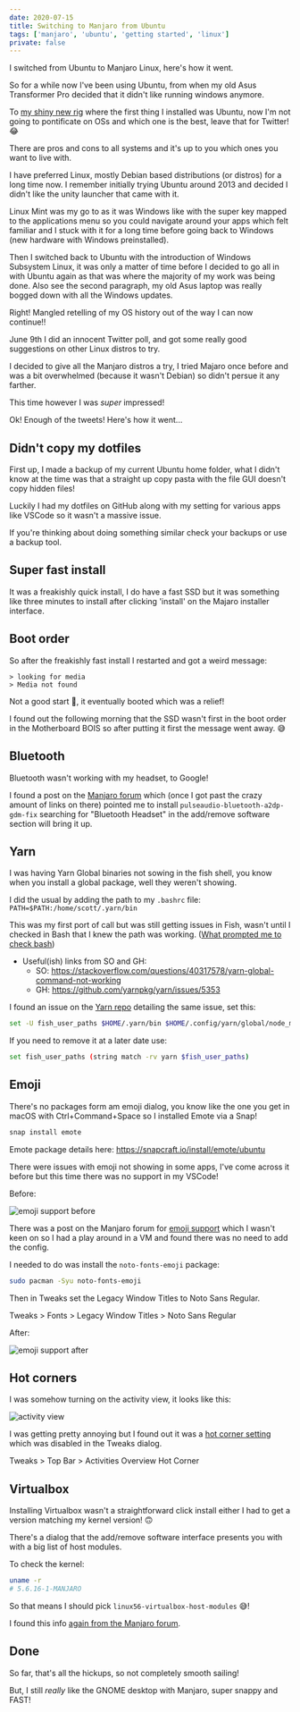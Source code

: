 ```yaml
---
date: 2020-07-15
title: Switching to Manjaro from Ubuntu
tags: ['manjaro', 'ubuntu', 'getting started', 'linux']
private: false
---
```


I switched from Ubuntu to Manjaro Linux, here's how it went.

So for a while now I've been using Ubuntu, from when my old Asus
Transformer Pro decided that it didn't like running windows anymore.

To [my shiny new rig] where the first thing I installed was Ubuntu,
now I'm not going to pontificate on OSs and which one is the best,
leave that for Twitter! 😂

There are pros and cons to all systems and it's up to you which ones
you want to live with.

I have preferred Linux, mostly Debian based distributions (or distros)
for a long time now. I remember initially trying Ubuntu around 2013
and decided I didn't like the unity launcher that came with it.

Linux Mint was my go to as it was Windows like with the super key
mapped to the applications menu so you could navigate around your apps
which felt familiar and I stuck with it for a long time before going
back to Windows (new hardware with Windows preinstalled).

Then I switched back to Ubuntu with the introduction of Windows
Subsystem Linux, it was only a matter of time before I decided to go
all in with Ubuntu again as that was where the majority of my work was
being done. Also see the second paragraph, my old Asus laptop was
really bogged down with all the Windows updates.

Right! Mangled retelling of my OS history out of the way I can now
continue!!

June 9th I did an innocent Twitter poll, and got some really good
suggestions on other Linux distros to try.

<Tweet tweetLink="spences10/status/1270385153232207874" />

I decided to give all the Manjaro distros a try, I tried Majaro once
before and was a bit overwhelmed (because it wasn't Debian) so didn't
persue it any farther.

<Tweet tweetLink="spences10/status/1270589501732278272" />

This time however I was _super_ impressed!

<Tweet tweetLink="spences10/status/1281174782269161474" />

Ok! Enough of the tweets! Here's how it went...

## Didn't copy my dotfiles

First up, I made a backup of my current Ubuntu home folder, what I
didn't know at the time was that a straight up copy pasta with the
file GUI doesn't copy hidden files!

Luckily I had my dotfiles on GitHub along with my setting for various
apps like VSCode so it wasn't a massive issue.

If you're thinking about doing something similar check your backups or
use a backup tool.

## Super fast install

It was a freakishly quick install, I do have a fast SSD but it was
something like three minutes to install after clicking 'install' on
the Majaro installer interface.

<Tweet tweetLink="spences10/status/1283394445300375553" />

## Boot order

So after the freakishly fast install I restarted and got a weird
message:

```text
> looking for media
> Media not found
```

Not a good start 😬, it eventually booted which was a relief!

<Tweet tweetLink="spences10/status/1283420540280156162" />

I found out the following morning that the SSD wasn't first in the
boot order in the Motherboard BOIS so after putting it first the
message went away. 😅

## Bluetooth

Bluetooth wasn't working with my headset, to Google!

I found a post on the [Manjaro forum] which (once I got past the crazy
amount of links on there) pointed me to install
`pulseaudio-bluetooth-a2dp-gdm-fix` searching for "Bluetooth Headset"
in the add/remove software section will bring it up.

## Yarn

I was having Yarn Global binaries not sowing in the fish shell, you
know when you install a global package, well they weren't showing.

I did the usual by adding the path to my `.bashrc` file:
`PATH=$PATH:/home/scott/.yarn/bin`

This was my first port of call but was still getting issues in Fish,
wasn't until I checked in Bash that I knew the path was working.
([What prompted me to check bash])

- Useful(ish) links from SO and GH:
  - SO:
    https://stackoverflow.com/questions/40317578/yarn-global-command-not-working
  - GH: https://github.com/yarnpkg/yarn/issues/5353

I found an issue on the [Yarn repo] detailing the same issue, set
this:

```bash
set -U fish_user_paths $HOME/.yarn/bin $HOME/.config/yarn/global/node_modules/.bin $fish_user_paths
```

If you need to remove it at a later date use:

```bash
set fish_user_paths (string match -rv yarn $fish_user_paths)
```

## Emoji

There's no packages form am emoji dialog, you know like the one you
get in macOS with Ctrl+Command+Space so I installed Emote via a Snap!

```bash
snap install emote
```

Emote package details here: https://snapcraft.io/install/emote/ubuntu

There were issues with emoji not showing in some apps, I've come
across it before but this time there was no support in my VSCode!

Before:

![emoji support before]

There was a post on the Manjaro forum for [emoji support] which I
wasn't keen on so I had a play around in a VM and found there was no
need to add the config.

I needed to do was install the `noto-fonts-emoji` package:

```bash
sudo pacman -Syu noto-fonts-emoji
```

Then in Tweaks set the Legacy Window Titles to Noto Sans Regular.

Tweaks > Fonts > Legacy Window Titles > Noto Sans Regular

After:

![emoji support after]

## Hot corners

I was somehow turning on the activity view, it looks like this:

![activity view]

I was getting pretty annoying but I found out it was a [hot corner
setting] which was disabled in the Tweaks dialog.

Tweaks > Top Bar > Activities Overview Hot Corner

## Virtualbox

Installing Virtualbox wasn't a straightforward click install either I
had to get a version matching my kernel version! 🙃

There's a dialog that the add/remove software interface presents you
with with a big list of host modules.

To check the kernel:

```bash
uname -r
# 5.6.16-1-MANJARO
```

So that means I should pick `linux56-virtualbox-host-modules` 😅!

<Tweet tweetLink="spences10/status/1283797903203618816" />

I found this info [again from the Manjaro forum].

## Done

So far, that's all the hickups, so not completely smooth sailing!

But, I still _really_ like the GNOME desktop with Manjaro, super
snappy and FAST!

<!-- Links -->

[my shiny new rig]:
  https://scottspence.com/2020/05/30/first-time-pc-build/
[manjaro forum]:
  https://forum.manjaro.org/t/bluetooth-is-not-working-with-headphones/116661/4
[yarn repo]: https://github.com/yarnpkg/yarn/issues/5824
[what prompted me to check bash]:
  https://github.com/yarnpkg/yarn/issues/4702#issuecomment-343970090
[hot corner setting]: https://askubuntu.com/a/1019918/142801
[emoji support]:
  https://forum.manjaro.org/t/solved-emoji-support-problem/86783
[again from the manjaro forum]:
  https://forum.manjaro.org/t/help-me-install-virtualbox/103458/4
[emoji support before]: ./emoji-support-before.png
[emoji support after]: ./emoji-support-after.png
[activity view]: ./activity-view.png
